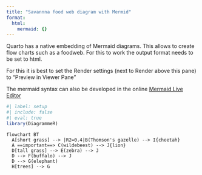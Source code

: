 ```yaml
---
title: "Savannna food web diagram with Mermid"
format:   
  html:
    mermaid: {}
---
```


Quarto has a native embedding of Mermaid diagrams. This allows to create flow charts such as a foodweb. For this to work the output format needs to be set to html.

For this it is best to set the Render settings (next to Render above this pane) to "Preview in Viewer Pane"

The mermaid syntax can also be developed in the online [Mermaid Live Editor](https://mermaid.live/)

```r
#| label: setup 
#| include: false
#| eval: true
library(DiagrammeR)
```

```mermaid
flowchart BT
  A[short grass] --> |R2=0.4|B(Thomson's gazelle) --> I{cheetah}
  A ==important==> C(wildebeest) --> J{lion}
  D[tall grass] --> E(zebra) --> J
  D --> F(buffalo) --> J
  D --> G(elephant)
  H[trees] --> G
```
